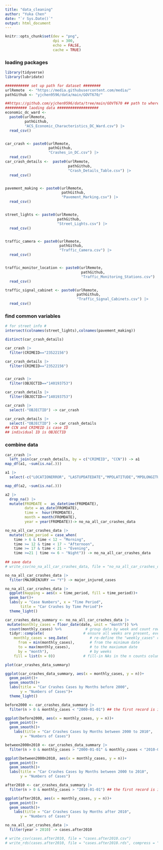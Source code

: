 ```yaml
---
title: "data_cleaning"
author: "Yuka Chen"
date: "`r Sys.Date()`"
output: html_document
---
```


```r
knitr::opts_chunk$set(dev = "png",
                      dpi = 300,
                      echo = FALSE,
                      cache = TRUE)
```
### loading packages 
```r
library(tidyverse)
library(lubridate)
```


```r
########### set up path for dataset ########
urlRemote  <- "https://media.githubusercontent.com/media/"
pathGithub <- "yjchen9596/data/main/GOVT670/" 

##https://github.com/yjchen9596/data/tree/main/GOVT670 ## path to where I store the data
########## laoding data ###################
economic_dc_ward <- 
  paste0(urlRemote,
         pathGithub, 
         "ACS_Economic_Characteristics_DC_Ward.csv") |> 
  read_csv()


car_crash <- paste0(urlRemote,
                    pathGithub,
                    "Crashes_in_DC.csv") |> 
  read_csv()
car_crash_details <-  paste0(urlRemote, 
                             pathGithub, 
                             "Crash_Details_Table.csv") |> 
  read_csv()


pavement_making <- paste0(urlRemote,
                          pathGithub,
                          "Pavement_Marking.csv") |> 
  read_csv()


street_lights <- paste0(urlRemote,
                        pathGithub,
                        "Street_Lights.csv") |> 
  read_csv()


traffic_camera <- paste0(urlRemote,
                         pathGithub,
                         "Traffic_Camera.csv") |> 
  read_csv()


traffic_monitor_location <- paste0(urlRemote,
                                   pathGithub,
                                   "Traffic_Monitoring_Stations.csv") |> 
  read_csv()

traffic_signal_cabinet <- paste0(urlRemote,
                                 pathGithub,
                                 "Traffic_Signal_Cabinets.csv") |> 
  read_csv()
```

### find common variables
```r
# for street info #
intersect(colnames(street_lights),colnames(pavement_making))
```


```r

distinct(car_crash_details)

car_crash |> 
  filter(CRIMEID=="23522156")

car_crash_details |> 
  filter(CRIMEID=="23522156")


car_crash |> 
  filter(OBJECTID=="140193753")

car_crash_details |> 
  filter(OBJECTID=="140193753")

car_crash |> 
  select(-"OBJECTID") -> car_crash

car_crash_details |> 
  select(-"OBJECTID") -> car_crash_details
## CCN and CRIMEID is case ID
## individual ID is OBJECTID
```


### combine data
```r
car_crash |> 
  left_join(car_crash_details, by = c("CRIMEID", "CCN")) -> a1
map_df(a1, ~sum(is.na(.)))

```


```r
a1 |> 
  select(-c("LOCATIONERROR", "LASTUPDATEDATE","MPDLATITUDE","MPDLONGITUDE","STREETSEGID", "TODATE","EVENTID","MAR_ADDRESS", "ROADWAYSEGID", "MPDGEOX","MPDGEOY")) -> a2

map_df(a2, ~sum(is.na(.)))
```


```r
a2 |> 
  drop_na() |> 
  mutate(FROMDATE =  as_datetime(FROMDATE),
         date = as_date(FROMDATE),
         time =  hour(FROMDATE),
         month = month(FROMDATE),
         year = year(FROMDATE))-> no_na_all_car_crashes_data

no_na_all_car_crashes_data |> 
  mutate(time_period = case_when(
    time > 6 & time < 12 ~ "Morning",
    time >= 12 & time < 17 ~ "Afternoon",
    time >= 17 & time < 21 ~ "Evening",
    time >=21 | time <= 6 ~ "Night")) -> no_na_all_car_crashes_data
  
## save data
# write_csv(no_na_all_car_crashes_data, file = "no_na_all_car_crashes_data.csv")
```

```r
no_na_all_car_crashes_data |> 
  filter(MAJORINJURY == "Y") -> major_injured_cases
```

```r
no_na_all_car_crashes_data |> 
  ggplot(mapping = aes(x = time_period, fill = time_period))+
  geom_bar()+
  labs(y = "Case Numbers", x = "Time Period",
       title = "Car Crashes by Time Period")+
  theme_light()
```


```r
car_crashes_data_summary <- no_na_all_car_crashes_data |> 
 mutate(monthly_cases = floor_date(date, unit = "month")) %>%            
  count(monthly_cases) %>%           # group data by week and count rows per group (creates column 'n')
  tidyr::complete(                  # ensure all weeks are present, even those with no cases reported
    monthly_cases = seq.Date(          # re-define the "weekly_cases" column as a complete sequence,
      from = min(monthly_cases),       # from the minimum date
      to = max(monthly_cases),         # to the maxiumum date
      by = "month"),                   # by weeks
    fill = list(n = 0))             # fill-in NAs in the n counts column with 0

```

```r
plot(car_crashes_data_summary)

ggplot(car_crashes_data_summary, aes(x = monthly_cases, y = n))+
  geom_point()+
  geom_smooth()+
  labs(title = "Car Crashes Cases by Months before 2000",
       y = "Numbers of Cases")+
  theme_light()
```


```r
before2000 <- car_crashes_data_summary |> 
  filter(n > 0 & monthly_cases < "2000-01-01") ## the first record is in 1900

ggplot(before2000, aes(x = monthly_cases, y = n))+
  geom_point()+
  geom_smooth()+
    labs(title = "Car Crashes Cases by Months between 2000 to 2010",
       y = "Numbers of Cases")
```

```r
between2000n2010 <- car_crashes_data_summary |> 
  filter(n > 0 & monthly_cases > "2000-01-01" & monthly_cases < "2010-01-01") ## the first record is in 1900

ggplot(between2000n2010, aes(x = monthly_cases, y = n))+
  geom_point()+
  geom_smooth()+
  labs(title = "Car Crashes Cases by Months between 2000 to 2010",
       y = "Numbers of Cases")
```


```r
after2010 <- car_crashes_data_summary |> 
  filter(n > 0 & monthly_cases > "2010-01-01") ## the first record is in 1900

ggplot(after2010, aes(x = monthly_cases, y = n))+
  geom_point()+
  geom_smooth()+
    labs(title = "Car Crashes Cases by Months after 2010",
       y = "Numbers of Cases")
```

```r

no_na_all_car_crashes_data |> 
  filter(year > 2010) -> cases.after2010

# write_csv(cases.after2010, file = "cases.after2010.csv")
# write_rds(cases.after2010, file = "cases.after2010.rds", compress = "gz")
```

